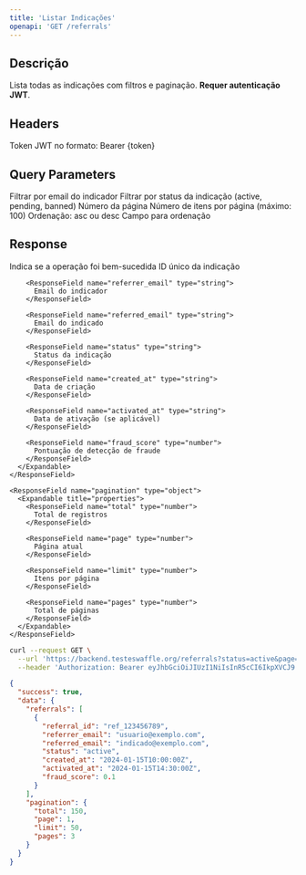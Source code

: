 ```yaml
---
title: 'Listar Indicações'
openapi: 'GET /referrals'
---
```


## Descrição

Lista todas as indicações com filtros e paginação. **Requer autenticação JWT**.

## Headers

<ParamField header="Authorization" type="string" required>
  Token JWT no formato: Bearer {token}
</ParamField>

## Query Parameters

<ParamField query="email" type="string">
  Filtrar por email do indicador
</ParamField>

<ParamField query="status" type="string">
  Filtrar por status da indicação (active, pending, banned)
</ParamField>

<ParamField query="page" type="number" default="1">
  Número da página
</ParamField>

<ParamField query="limit" type="number" default="20">
  Número de itens por página (máximo: 100)
</ParamField>

<ParamField query="sort" type="string" default="desc">
  Ordenação: asc ou desc
</ParamField>

<ParamField query="sortField" type="string" default="created_at">
  Campo para ordenação
</ParamField>

## Response

<ResponseField name="success" type="boolean">
  Indica se a operação foi bem-sucedida
</ResponseField>

<ResponseField name="data" type="object">
  <Expandable title="properties">
    <ResponseField name="referrals" type="array">
      <Expandable title="referral object">
        <ResponseField name="referral_id" type="string">
          ID único da indicação
        </ResponseField>

        <ResponseField name="referrer_email" type="string">
          Email do indicador
        </ResponseField>

        <ResponseField name="referred_email" type="string">
          Email do indicado
        </ResponseField>

        <ResponseField name="status" type="string">
          Status da indicação
        </ResponseField>

        <ResponseField name="created_at" type="string">
          Data de criação
        </ResponseField>

        <ResponseField name="activated_at" type="string">
          Data de ativação (se aplicável)
        </ResponseField>

        <ResponseField name="fraud_score" type="number">
          Pontuação de detecção de fraude
        </ResponseField>
      </Expandable>
    </ResponseField>

    <ResponseField name="pagination" type="object">
      <Expandable title="properties">
        <ResponseField name="total" type="number">
          Total de registros
        </ResponseField>

        <ResponseField name="page" type="number">
          Página atual
        </ResponseField>

        <ResponseField name="limit" type="number">
          Itens por página
        </ResponseField>

        <ResponseField name="pages" type="number">
          Total de páginas
        </ResponseField>
      </Expandable>
    </ResponseField>
  </Expandable>
</ResponseField>

<RequestExample>

```bash
curl --request GET \
  --url 'https://backend.testeswaffle.org/referrals?status=active&page=1&limit=50' \
  --header 'Authorization: Bearer eyJhbGciOiJIUzI1NiIsInR5cCI6IkpXVCJ9...'
```

</RequestExample>

<ResponseExample>

```json
{
  "success": true,
  "data": {
    "referrals": [
      {
        "referral_id": "ref_123456789",
        "referrer_email": "usuario@exemplo.com",
        "referred_email": "indicado@exemplo.com",
        "status": "active",
        "created_at": "2024-01-15T10:00:00Z",
        "activated_at": "2024-01-15T14:30:00Z",
        "fraud_score": 0.1
      }
    ],
    "pagination": {
      "total": 150,
      "page": 1,
      "limit": 50,
      "pages": 3
    }
  }
}
```

</ResponseExample>